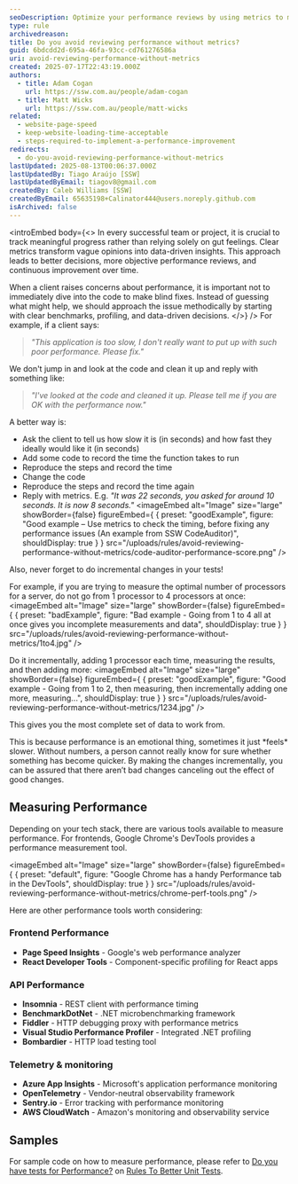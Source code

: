 ```yaml
---
seoDescription: Optimize your performance reviews by using metrics to measure and track progress, ensuring you're meeting clients' expectations and making informed improvements.
type: rule
archivedreason:
title: Do you avoid reviewing performance without metrics?
guid: 6bdcdd2d-695a-46fa-93cc-cd761276586a
uri: avoid-reviewing-performance-without-metrics
created: 2025-07-17T22:43:19.000Z
authors:
  - title: Adam Cogan
    url: https://ssw.com.au/people/adam-cogan
  - title: Matt Wicks
    url: https://ssw.com.au/people/matt-wicks
related:
  - website-page-speed
  - keep-website-loading-time-acceptable
  - steps-required-to-implement-a-performance-improvement
redirects:
  - do-you-avoid-reviewing-performance-without-metrics
lastUpdated: 2025-08-13T00:06:37.000Z
lastUpdatedBy: Tiago Araújo [SSW]
lastUpdatedByEmail: tiagov8@gmail.com
createdBy: Caleb Williams [SSW]
createdByEmail: 65635198+Calinator444@users.noreply.github.com
isArchived: false
---
```


<introEmbed
  body={<>
In every successful team or project, it is crucial to track meaningful progress rather than relying solely on gut feelings. Clear metrics transform vague opinions into data-driven insights. This approach leads to better decisions, more objective performance reviews, and continuous improvement over time.

When a client raises concerns about performance, it is important not to immediately dive into the code to make blind fixes. Instead of guessing what might help, we should approach the issue methodically by starting with clear benchmarks, profiling, and data-driven decisions.
  </>}
/>
For example, if a client says:

> _"This application is too slow, I don't really want to put up with such poor performance. Please fix."_

We don't jump in and look at the code and clean it up and reply with something like:

> _"I've looked at the code and cleaned it up. Please tell me if you are OK with the performance now."_

A better way is:

* Ask the client to tell us how slow it is (in seconds) and how fast they ideally would like it (in seconds)
* Add some code to record the time the function takes to run
* Reproduce the steps and record the time
* Change the code
* Reproduce the steps and record the time again
* Reply with metrics. E.g. _"It was 22 seconds, you asked for around 10 seconds. It is now 8 seconds."_
<imageEmbed
  alt="Image"
  size="large"
  showBorder={false}
  figureEmbed={ {
    preset: "goodExample",
    figure: "Good example – Use metrics to check the timing, before fixing any performance issues (An example from SSW CodeAuditor)",
    shouldDisplay: true
  } }
  src="/uploads/rules/avoid-reviewing-performance-without-metrics/code-auditor-performance-score.png"
/>

Also, never forget to do incremental changes in your tests!

For example, if you are trying to measure the optimal number of processors for a server, do not go from 1 processor to 4 processors at once:
<imageEmbed
  alt="Image"
  size="large"
  showBorder={false}
  figureEmbed={ {
    preset: "badExample",
    figure: "Bad example - Going from 1 to 4 all at once gives you incomplete measurements and data",
    shouldDisplay: true
  } }
  src="/uploads/rules/avoid-reviewing-performance-without-metrics/1to4.jpg"
/>

Do it incrementally, adding 1 processor each time, measuring the results, and then adding more:
<imageEmbed
  alt="Image"
  size="large"
  showBorder={false}
  figureEmbed={ {
    preset: "goodExample",
    figure: "Good example - Going from 1 to 2, then measuring, then incrementally adding one more, measuring...",
    shouldDisplay: true
  } }
  src="/uploads/rules/avoid-reviewing-performance-without-metrics/1234.jpg"
/>

This gives you the most complete set of data to work from.

This is because performance is an emotional thing, sometimes it just \*feels\* slower. Without numbers, a person cannot really know for sure whether something has become quicker. By making the changes incrementally, you can be assured that there aren’t bad changes canceling out the effect of good changes.

## Measuring Performance

Depending on your tech stack, there are various tools available to measure performance. For frontends, Google Chrome's DevTools provides a performance measurement tool.


<imageEmbed
  alt="Image"
  size="large"
  showBorder={false}
  figureEmbed={ {
    preset: "default",
    figure: "Google Chrome has a handy Performance tab in the DevTools",
    shouldDisplay: true
  } }
  src="/uploads/rules/avoid-reviewing-performance-without-metrics/chrome-perf-tools.png"
/>

Here are other performance tools worth considering:

### Frontend Performance

* **Page Speed Insights** - Google's web performance analyzer
* **React Developer Tools** - Component-specific profiling for React apps

### API Performance

* **Insomnia** - REST client with performance timing
* **BenchmarkDotNet** - .NET microbenchmarking framework
* **Fiddler** - HTTP debugging proxy with performance metrics
* **Visual Studio Performance Profiler** - Integrated .NET profiling
* **Bombardier** - HTTP load testing tool

### Telemetry & monitoring

* **Azure App Insights** - Microsoft's application performance monitoring
* **OpenTelemetry** - Vendor-neutral observability framework
* **Sentry.io** - Error tracking with performance monitoring
* **AWS CloudWatch** - Amazon's monitoring and observability service

## Samples

For sample code on how to measure performance, please refer to [Do you have tests for Performance?](/have-tests-for-performance/) on [Rules To Better Unit Tests](/rules-to-better-unit-tests/).
